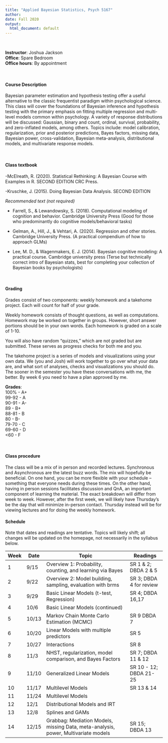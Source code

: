 ```yaml
---
title: "Applied Bayesian Statistics, Psych 5167"
author: 
date: Fall 2020
output:
  html_document: default
---
```

<br>  



**Instructor**: Joshua Jackson  
**Office**: Spare Bedroom  
**Office hours**: By appointment  


<br>  

#### Course Description#### 

Bayesian parameter estimation and hypothesis testing offer a useful alternative to the classic frequentist paradigm within psychological science. This class will cover the foundations of Bayesian inference and hypothesis testing with the primary emphasis on fitting multiple regression and multi-level models common within psychology. A variety of response distributions will be discussed: Gaussian, binary and count, ordinal, survival, probability, and zero-inflated models, among others. Topics include: model calibration, regularization, prior and posterior predictions, Bayes factors, missing data, Bayesian power, cross-validation, Bayesian meta-analysis, distributional models, and multivariate response models.  

<br>  

#### Class textbook

-McElreath, R. (2020). Statistical Rethinking: A Bayesian Course with Examples in R. SECOND EDITION CRC Press. 

-Kruschke, J. (2015). Doing Bayesian Data Analysis. SECOND EDITION 

*Recommended text (not required)*

- Farrell, S., & Lewandowsky, S. (2018). Computational modeling of cognition and behavior. Cambridge University Press
(Good for those who predominantly do cognitive models/behavioral tasks)

- Gelman, A., Hill, J., & Vehtari, A. (2020). Regression and other stories. Cambridge University Press. (A practical compendium of how to approach GLMs)

- Lee, M. D., & Wagenmakers, E. J. (2014). Bayesian cognitive modeling: A practical course. Cambridge university press (Terse but technically correct intro of Bayesian stats, best for completing your collection of Bayesian books by psychologists)

<br>  

#### Grading

Grades consist of two components: weekly homework and a takehome project. Each will count for half of your grade. 

Weekly homework consists of thought questions, as well as computations. Homework may be worked on together in groups. However, short answer portions should be in your own words. Each homework is graded on a scale of 1-10. 

You will also have random "quizzes," which are not graded but are submitted. These serves as progress checks for both me and you. 

The takehome project is a series of models and visualizations using your own data. We (you and Josh) will work together to go over what your data are, and what sort of analyses, checks and visualizations you should do. The sooner in the semester you have these conversations with me, the better. By week 6 you need to have a plan approved by me.  

**Grades**:   
100%   - A+  
99-92 - A  
90-91 - A-  
89    - B+  
88-81 - B  
80    - B-  
79-70 - C  
69-60 - D  
<60   - F  
  
  <br>  
  
#### Class procedure

The class will be a mix of in person and recorded lectures. Synchronous and Asynchronous are the latest buzz words. The mix will hopefully be beneficial. On one hand, you can be more flexible with your schedule -- something that everyone needs during these times. On the other hand, having in person sessions facilitates discussion and QnA, an important component of learning the material. The exact breakdown will differ from week to week. However, after the first week, we will likely have Thursday's be the day that will minimize in-person contact. Thursday instead will be for viewing lectures and for doing the weekly homework. 
  
#### Schedule####  

Note that dates and readings are tentative. Topics will likely shift; all changes will be updated on the homepage, not necessarily in the syllabus below. 

| Week | Date  |  Topic                                 |Readings        |
-------|-------|----------------------------------------|-----------------|
| 1    | 9/15  | Overview 1: Probability, counting, and learning via Bayes  | SR 1 & 2; DBDA 2 & 5  |
| 2    | 9/22  | Overview 2: Model building, sampling, evaluation with brms |SR 3; DBDA 4 for review|
| 3    | 9/29  | Basic Linear Models (t-test, Regression)     |  SR 4; DBDA  16,17       |
| 4    | 10/6  | Basic Linear Models (continued)     |                   |
| 5    | 10/13  | Markov Chain Monte Carlo Estimation (MCMC)    | SR 9  DBDA 7            |
| 6    | 10/20  | Linear Models with multiple predictors         | SR 5                   |
| 7    | 10/27   | Interactions              |  SR 8      |
| 8    | 11/3   | NHST, regularization, model comparison, and Bayes Factors | SR 7; DBDA 11 & 12 |
| 9    | 11/10  | Generalized Linear Models   |  SR 10 - 12; DBDA 21-25                 |
| 10   | 11/17  | Multilevel Models         |  SR 13 & 14                                |
| 11   | 11/24  | Multilevel Models         |                                   |
| 12   | 12/1  | Distributional Models and IRT    |                      |
| 13   | 12/8  | Splines and GAMs            |                         |
| 14   | 12/15  | Grabbag: Mediation Models, missing Data, meta-analysis, power, Multivariate models     |               SR 15; DBDA 13         |




